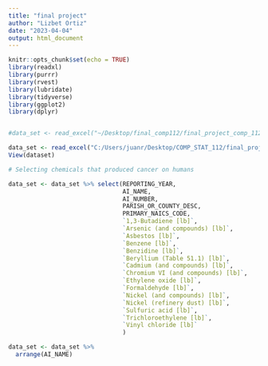 ```yaml
---
title: "final project"
author: "Lizbet Ortiz"
date: "2023-04-04"
output: html_document
---
```


```r
knitr::opts_chunk$set(echo = TRUE)
library(readxl)
library(purrr)
library(rvest)
library(lubridate)
library(tidyverse)
library(ggplot2)
library(dplyr)


#data_set <- read_excel("~/Desktop/final_comp112/final_project_comp_112/final dataset.xlsx")

data_set <- read_excel("C:/Users/juanr/Desktop/COMP_STAT_112/final_project_comp_112/final dataset.xlsx")
View(dataset)

```

```r
# Selecting chemicals that produced cancer on humans

data_set <- data_set %>% select(REPORTING_YEAR,
                                AI_NAME, 
                                AI_NUMBER,
                                PARISH_OR_COUNTY_DESC,
                                PRIMARY_NAICS_CODE,
                                `1,3-Butadiene [lb]`,
                                `Arsenic (and compounds) [lb]`,
                                `Asbestos [lb]`,
                                `Benzene [lb]`,
                                `Benzidine [lb]`,
                                `Beryllium (Table 51.1) [lb]`,
                                `Cadmium (and compounds) [lb]`,
                                `Chromium VI (and compounds) [lb]`,
                                `Ethylene oxide [lb]`,
                                `Formaldehyde [lb]`,
                                `Nickel (and compounds) [lb]`,
                                `Nickel (refinery dust) [lb]`,
                                `Sulfuric acid [lb]`,
                                `Trichloroethylene [lb]`,
                                `Vinyl chloride [lb]`
                                )
```

```r
data_set <- data_set %>% 
  arrange(AI_NAME)




```

